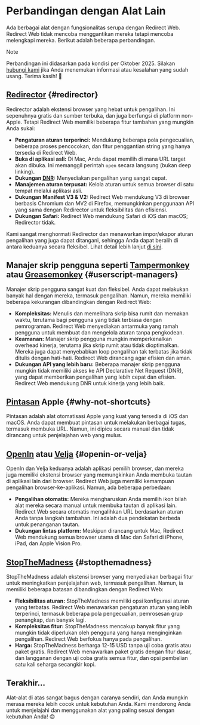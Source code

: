# Perbandingan dengan Alat Lain

Ada berbagai alat dengan fungsionalitas serupa dengan Redirect Web. Redirect Web tidak mencoba menggantikan mereka tetapi mencoba melengkapi mereka. Berikut adalah beberapa perbandingan.

> [!NOTE]
> Perbandingan ini didasarkan pada kondisi per Oktober 2025. Silakan [hubungi kami](/contact-us) jika Anda menemukan informasi atau kesalahan yang sudah usang. Terima kasih! 🙏

## [Redirector](https://github.com/einaregilsson/Redirector) {#redirector}

Redirector adalah ekstensi browser yang hebat untuk pengalihan. Ini sepenuhnya gratis dan sumber terbuka, dan juga berfungsi di platform non-Apple. Tetapi Redirect Web memiliki beberapa fitur tambahan yang mungkin Anda sukai:

* **Pengaturan aturan terperinci:** Mendukung beberapa pola pengecualian, beberapa proses pencocokan, dan fitur penggantian string yang hanya tersedia di Redirect Web.
* **Buka di aplikasi asli:** Di Mac, Anda dapat memilih di mana URL target akan dibuka. Ini memanggil perintah `open` secara langsung (bukan deep linking).
* **Dukungan [DNR](https://blog.mozilla.org/addons/2023/05/17/declarativenetrequest-available-in-firefox/):** Menyediakan pengalihan yang sangat cepat.
* **Manajemen aturan terpusat:** Kelola aturan untuk semua browser di satu tempat melalui aplikasi asli.
* **Dukungan Manifest V3 & V2:** Redirect Web mendukung V3 di browser berbasis Chromium dan MV2 di Firefox, memungkinkan penggunaan API yang sama dengan Redirector untuk fleksibilitas dan efisiensi.
* **Dukungan Safari:** Redirect Web mendukung Safari di iOS dan macOS; Redirector tidak.

Kami sangat menghormati Redirector dan menawarkan impor/ekspor aturan pengalihan yang juga dapat ditangani, sehingga Anda dapat beralih di antara keduanya secara fleksibel. Lihat detail lebih lanjut [di sini](/export-or-import-rules).

## Manajer skrip pengguna seperti [Tampermonkey](https://www.tampermonkey.net/) atau [Greasemonkey](https://www.greasespot.net/) {#userscript-managers}

Manajer skrip pengguna sangat kuat dan fleksibel. Anda dapat melakukan banyak hal dengan mereka, termasuk pengalihan. Namun, mereka memiliki beberapa kekurangan dibandingkan dengan Redirect Web:

* **Kompleksitas:** Menulis dan memelihara skrip bisa rumit dan memakan waktu, terutama bagi pengguna yang tidak terbiasa dengan pemrograman. Redirect Web menyediakan antarmuka yang ramah pengguna untuk membuat dan mengelola aturan tanpa pengkodean.
* **Keamanan:** Manajer skrip pengguna mungkin memperkenalkan overhead kinerja, terutama jika skrip rumit atau tidak dioptimalkan. Mereka juga dapat menyebabkan loop pengalihan tak terbatas jika tidak ditulis dengan hati-hati. Redirect Web dirancang agar efisien dan aman.
* **Dukungan API yang lebih baru:** Beberapa manajer skrip pengguna mungkin tidak memiliki akses ke API Declarative Net Request (DNR), yang dapat memberikan pengalihan yang lebih cepat dan efisien. Redirect Web mendukung DNR untuk kinerja yang lebih baik.

## [Pintasan](https://support.apple.com/guide/shortcuts/welcome/ios) Apple {#why-not-shortcuts}

Pintasan adalah alat otomatisasi Apple yang kuat yang tersedia di iOS dan macOS. Anda dapat membuat pintasan untuk melakukan berbagai tugas, termasuk membuka URL. Namun, ini dipicu secara manual dan tidak dirancang untuk penjelajahan web yang mulus.

## [OpenIn](https://loshadki.app/openin4/) atau [Velja](https://sindresorhus.com/velja) {#openin-or-velja}

OpenIn dan Velja keduanya adalah aplikasi pemilih browser, dan mereka juga memiliki ekstensi browser yang memungkinkan Anda membuka tautan di aplikasi lain dari browser. Redirect Web juga memiliki kemampuan pengalihan browser-ke-aplikasi. Namun, ada beberapa perbedaan:

* **Pengalihan otomatis:** Mereka mengharuskan Anda memilih ikon bilah alat mereka secara manual untuk membuka tautan di aplikasi lain. Redirect Web secara otomatis mengalihkan URL berdasarkan aturan Anda tanpa langkah tambahan. Ini adalah dua pendekatan berbeda untuk penanganan tautan.
* **Dukungan lintas platform:** Meskipun dirancang untuk Mac, Redirect Web mendukung semua browser utama di Mac dan Safari di iPhone, iPad, dan Apple Vision Pro.

## [StopTheMadness](https://underpassapp.com/StopTheMadness/) {#stopthemadness}

StopTheMadness adalah ekstensi browser yang menyediakan berbagai fitur untuk meningkatkan penjelajahan web, termasuk pengalihan. Namun, ia memiliki beberapa batasan dibandingkan dengan Redirect Web:

* **Fleksibilitas aturan:** StopTheMadness memiliki opsi konfigurasi aturan yang terbatas. Redirect Web menawarkan pengaturan aturan yang lebih terperinci, termasuk beberapa pola pengecualian, pemrosesan grup penangkap, dan banyak lagi.
* **Kompleksitas fitur:** StopTheMadness mencakup banyak fitur yang mungkin tidak diperlukan oleh pengguna yang hanya menginginkan pengalihan. Redirect Web berfokus hanya pada pengalihan.
* **Harga:** StopTheMadness berharga 12-15 USD tanpa uji coba gratis atau paket gratis. Redirect Web menawarkan paket gratis dengan fitur dasar, dan langganan dengan uji coba gratis semua fitur, dan opsi pembelian satu kali seharga secangkir kopi.

## Terakhir...

Alat-alat di atas sangat bagus dengan caranya sendiri, dan Anda mungkin merasa mereka lebih cocok untuk kebutuhan Anda. Kami mendorong Anda untuk menjelajahi dan menggunakan alat yang paling sesuai dengan kebutuhan Anda! 😊
